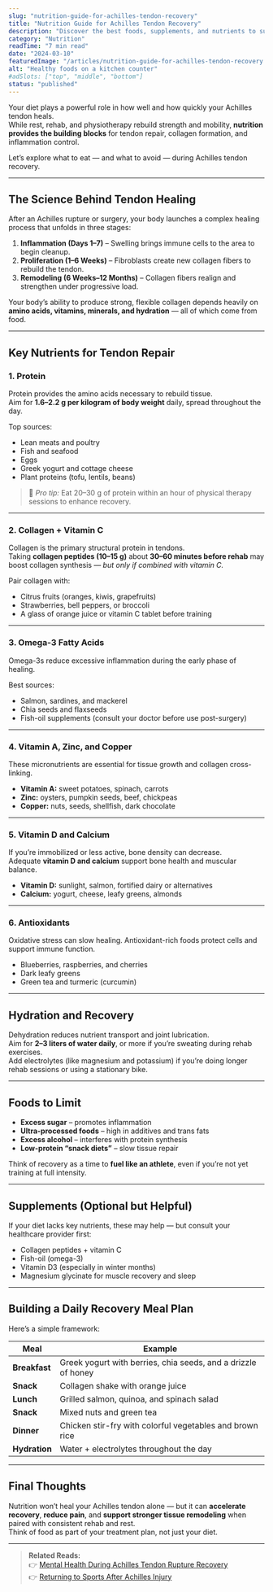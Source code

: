 ```yaml
---
slug: "nutrition-guide-for-achilles-tendon-recovery"
title: "Nutrition Guide for Achilles Tendon Recovery"
description: "Discover the best foods, supplements, and nutrients to support Achilles tendon healing. Learn how protein, collagen, vitamins, and hydration impact your recovery timeline."
category: "Nutrition"
readTime: "7 min read"
date: "2024-03-10"
featuredImage: "/articles/nutrition-guide-for-achilles-tendon-recovery.jpg"
alt: "Healthy foods on a kitchen counter"
#adSlots: ["top", "middle", "bottom"]
status: "published"
---
```


Your diet plays a powerful role in how well and how quickly your Achilles tendon heals.  
While rest, rehab, and physiotherapy rebuild strength and mobility, **nutrition provides the building blocks** for tendon repair, collagen formation, and inflammation control.

Let’s explore what to eat — and what to avoid — during Achilles tendon recovery.

---

## The Science Behind Tendon Healing

After an Achilles rupture or surgery, your body launches a complex healing process that unfolds in three stages:

1. **Inflammation (Days 1–7)** – Swelling brings immune cells to the area to begin cleanup.
2. **Proliferation (1–6 Weeks)** – Fibroblasts create new collagen fibers to rebuild the tendon.
3. **Remodeling (6 Weeks–12 Months)** – Collagen fibers realign and strengthen under progressive load.

Your body’s ability to produce strong, flexible collagen depends heavily on **amino acids, vitamins, minerals, and hydration** — all of which come from food.

---

## Key Nutrients for Tendon Repair

### **1. Protein**

Protein provides the amino acids necessary to rebuild tissue.  
Aim for **1.6–2.2 g per kilogram of body weight** daily, spread throughout the day.

Top sources:

-   Lean meats and poultry
-   Fish and seafood
-   Eggs
-   Greek yogurt and cottage cheese
-   Plant proteins (tofu, lentils, beans)

> 🥩 _Pro tip:_ Eat 20–30 g of protein within an hour of physical therapy sessions to enhance recovery.

---

### **2. Collagen + Vitamin C**

Collagen is the primary structural protein in tendons.  
Taking **collagen peptides (10–15 g)** about **30–60 minutes before rehab** may boost collagen synthesis — _but only if combined with vitamin C._

Pair collagen with:

-   Citrus fruits (oranges, kiwis, grapefruits)
-   Strawberries, bell peppers, or broccoli
-   A glass of orange juice or vitamin C tablet before training

---

### **3. Omega-3 Fatty Acids**

Omega-3s reduce excessive inflammation during the early phase of healing.

Best sources:

-   Salmon, sardines, and mackerel
-   Chia seeds and flaxseeds
-   Fish-oil supplements (consult your doctor before use post-surgery)

---

### **4. Vitamin A, Zinc, and Copper**

These micronutrients are essential for tissue growth and collagen cross-linking.

-   **Vitamin A:** sweet potatoes, spinach, carrots
-   **Zinc:** oysters, pumpkin seeds, beef, chickpeas
-   **Copper:** nuts, seeds, shellfish, dark chocolate

---

### **5. Vitamin D and Calcium**

If you’re immobilized or less active, bone density can decrease.  
Adequate **vitamin D and calcium** support bone health and muscular balance.

-   **Vitamin D:** sunlight, salmon, fortified dairy or alternatives
-   **Calcium:** yogurt, cheese, leafy greens, almonds

---

### **6. Antioxidants**

Oxidative stress can slow healing. Antioxidant-rich foods protect cells and support immune function.

-   Blueberries, raspberries, and cherries
-   Dark leafy greens
-   Green tea and turmeric (curcumin)

---

## Hydration and Recovery

Dehydration reduces nutrient transport and joint lubrication.  
Aim for **2–3 liters of water daily**, or more if you’re sweating during rehab exercises.  
Add electrolytes (like magnesium and potassium) if you’re doing longer rehab sessions or using a stationary bike.

---

## Foods to Limit

-   **Excess sugar** – promotes inflammation
-   **Ultra-processed foods** – high in additives and trans fats
-   **Excess alcohol** – interferes with protein synthesis
-   **Low-protein “snack diets”** – slow tissue repair

Think of recovery as a time to **fuel like an athlete**, even if you’re not yet training at full intensity.

---

## Supplements (Optional but Helpful)

If your diet lacks key nutrients, these may help — but consult your healthcare provider first:

-   Collagen peptides + vitamin C
-   Fish-oil (omega-3)
-   Vitamin D3 (especially in winter months)
-   Magnesium glycinate for muscle recovery and sleep

---

## Building a Daily Recovery Meal Plan

Here’s a simple framework:

| Meal          | Example                                                       |
| ------------- | ------------------------------------------------------------- |
| **Breakfast** | Greek yogurt with berries, chia seeds, and a drizzle of honey |
| **Snack**     | Collagen shake with orange juice                              |
| **Lunch**     | Grilled salmon, quinoa, and spinach salad                     |
| **Snack**     | Mixed nuts and green tea                                      |
| **Dinner**    | Chicken stir-fry with colorful vegetables and brown rice      |
| **Hydration** | Water + electrolytes throughout the day                       |

---

## Final Thoughts

Nutrition won’t heal your Achilles tendon alone — but it can **accelerate recovery**, **reduce pain**, and **support stronger tissue remodeling** when paired with consistent rehab and rest.  
Think of food as part of your treatment plan, not just your diet.

---

> **Related Reads:**  
> 👉 [Mental Health During Achilles Tendon Rupture Recovery](/articles/mental-health-during-achilles-tendon-rupture-recovery)  
> 👉 [Returning to Sports After Achilles Injury](/articles/returning-to-sports-after-achilles-injury)
